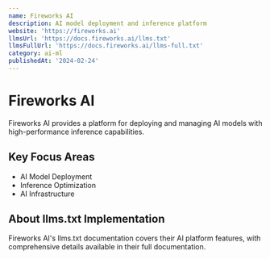 ```yaml
---
name: Fireworks AI
description: AI model deployment and inference platform
website: 'https://fireworks.ai'
llmsUrl: 'https://docs.fireworks.ai/llms.txt'
llmsFullUrl: 'https://docs.fireworks.ai/llms-full.txt'
category: ai-ml
publishedAt: '2024-02-24'
---
```


# Fireworks AI

Fireworks AI provides a platform for deploying and managing AI models with high-performance inference capabilities.

## Key Focus Areas

- AI Model Deployment
- Inference Optimization
- AI Infrastructure

## About llms.txt Implementation

Fireworks AI's llms.txt documentation covers their AI platform features, with comprehensive details available in their full documentation.
